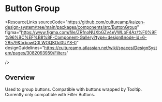 
<Meta of={ButtonGroupStories} />

# Button Group

<ResourceLinks
  sourceCode="https://github.com/cultureamp/kaizen-design-system/tree/main/packages/components/src/ButtonGroup"
  figma="https://www.figma.com/file/ZRfnoNUXbGZv4eVWLbF4Az/%F0%9F%96%BC%EF%B8%8F-Component-Gallery?type=design&node-id=6-28579&t=bowQ0LWOQKOd0UYS-0"
  designGuidelines="https://cultureamp.atlassian.net/wiki/spaces/DesignSystem/pages/3082093959/Filters"

/>

<KAIOInstallation exportNames="ButtonGroup" />

## Overview

Used to group buttons. Compatible with buttons wrapped by Tooltip. Currently only compatible with Filter Buttons.

<Canvas of={ButtonGroupStories.Playground} />
<Controls of={ButtonGroupStories.Playground} />

